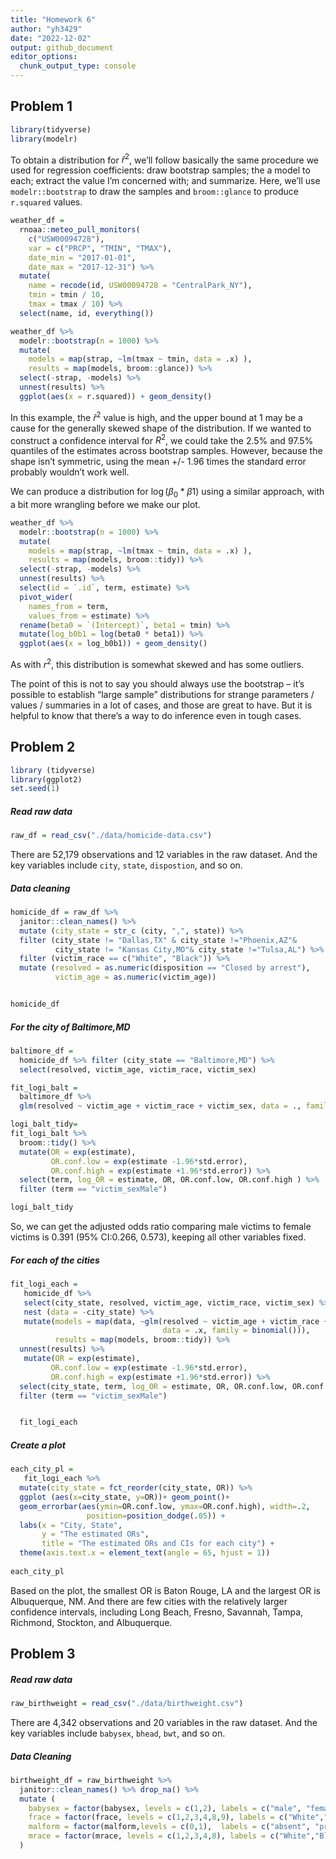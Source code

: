 ```yaml
---
title: "Homework 6"
author: "yh3429"
date: "2022-12-02"
output: github_document
editor_options: 
  chunk_output_type: console
---
```

## Problem 1

```r
library(tidyverse)
library(modelr)
```

To obtain a distribution for $\hat{r}^2$, we'll follow basically the same procedure we used for regression coefficients: draw bootstrap samples; the a model to each; extract the value I'm concerned with; and summarize. Here, we'll use `modelr::bootstrap` to draw the samples and `broom::glance` to produce `r.squared` values. 

```r
weather_df = 
  rnoaa::meteo_pull_monitors(
    c("USW00094728"),
    var = c("PRCP", "TMIN", "TMAX"), 
    date_min = "2017-01-01",
    date_max = "2017-12-31") %>%
  mutate(
    name = recode(id, USW00094728 = "CentralPark_NY"),
    tmin = tmin / 10,
    tmax = tmax / 10) %>%
  select(name, id, everything())
```


```r
weather_df %>% 
  modelr::bootstrap(n = 1000) %>% 
  mutate(
    models = map(strap, ~lm(tmax ~ tmin, data = .x) ),
    results = map(models, broom::glance)) %>% 
  select(-strap, -models) %>% 
  unnest(results) %>% 
  ggplot(aes(x = r.squared)) + geom_density()
```

In this example, the $\hat{r}^2$ value is high, and the upper bound at 1 may be a cause for the generally skewed shape of the distribution. If we wanted to construct a confidence interval for $R^2$, we could take the 2.5% and 97.5% quantiles of the estimates across bootstrap samples. However, because the shape isn't symmetric, using the mean +/- 1.96 times the standard error probably wouldn't work well.

We can produce a distribution for $\log(\beta_0 * \beta1)$ using a similar approach, with a bit more wrangling before we make our plot.

```r
weather_df %>% 
  modelr::bootstrap(n = 1000) %>% 
  mutate(
    models = map(strap, ~lm(tmax ~ tmin, data = .x) ),
    results = map(models, broom::tidy)) %>% 
  select(-strap, -models) %>% 
  unnest(results) %>% 
  select(id = `.id`, term, estimate) %>% 
  pivot_wider(
    names_from = term, 
    values_from = estimate) %>% 
  rename(beta0 = `(Intercept)`, beta1 = tmin) %>% 
  mutate(log_b0b1 = log(beta0 * beta1)) %>% 
  ggplot(aes(x = log_b0b1)) + geom_density()
```

As with $r^2$, this distribution is somewhat skewed and has some outliers. 

The point of this is not to say you should always use the bootstrap -- it's possible to establish "large sample" distributions for strange parameters / values / summaries in a lot of cases, and those are great to have. But it is helpful to know that there's a way to do inference even in tough cases. 



## Problem 2

```r
library (tidyverse)
library(ggplot2)
set.seed(1)
```

##### Read raw data 
```r
raw_df = read_csv("./data/homicide-data.csv") 
```
There are 52,179 observations and 12 variables in the raw dataset. And the key variables include `city`, `state`, `dispostion`, and so on. 

##### Data cleaning
```r
homicide_df = raw_df %>%
  janitor::clean_names() %>%
  mutate (city_state = str_c (city, ",", state)) %>% 
  filter (city_state != "Dallas,TX" & city_state !="Phoenix,AZ"& 
          city_state != "Kansas City,MO"& city_state !="Tulsa,AL") %>%  
  filter (victim_race == c("White", "Black")) %>% 
  mutate (resolved = as.numeric(disposition == "Closed by arrest"),     
          victim_age = as.numeric(victim_age))


homicide_df
```

##### For the city of Baltimore,MD
```r
baltimore_df =
  homicide_df %>% filter (city_state == "Baltimore,MD") %>% 
  select(resolved, victim_age, victim_race, victim_sex)

fit_logi_balt = 
  baltimore_df %>% 
  glm(resolved ~ victim_age + victim_race + victim_sex, data = ., family = binomial()) 

logi_balt_tidy=  
fit_logi_balt %>% 
  broom::tidy() %>% 
  mutate(OR = exp(estimate),
         OR.conf.low = exp(estimate -1.96*std.error),
         OR.conf.high = exp(estimate +1.96*std.error)) %>%
  select(term, log_OR = estimate, OR, OR.conf.low, OR.conf.high ) %>% 
  filter (term == "victim_sexMale")

logi_balt_tidy 
```
So, we can get the adjusted odds ratio comparing male victims to female victims is 0.391 (95% CI:0.266, 0.573), keeping all other variables fixed.

##### For each of the cities
```r
fit_logi_each =
   homicide_df %>% 
   select(city_state, resolved, victim_age, victim_race, victim_sex) %>% 
   nest (data = -city_state) %>% 
   mutate(models = map(data, ~glm(resolved ~ victim_age + victim_race + victim_sex, 
                                  data = .x, family = binomial())), 
          results = map(models, broom::tidy)) %>% 
  unnest(results) %>% 
   mutate(OR = exp(estimate),
         OR.conf.low = exp(estimate -1.96*std.error),
         OR.conf.high = exp(estimate +1.96*std.error)) %>%
  select(city_state, term, log_OR = estimate, OR, OR.conf.low, OR.conf.high ) %>% 
  filter (term == "victim_sexMale") 


  fit_logi_each 
```

##### Create a plot
```r
each_city_pl =
   fit_logi_each %>%  
  mutate(city_state = fct_reorder(city_state, OR)) %>% 
  ggplot (aes(x=city_state, y=OR))+ geom_point()+
  geom_errorbar(aes(ymin=OR.conf.low, ymax=OR.conf.high), width=.2,
                 position=position_dodge(.05)) +
  labs(x = "City, State",
       y = "The estimated ORs",
       title = "The estimated ORs and CIs for each city") +
  theme(axis.text.x = element_text(angle = 65, hjust = 1))
  
each_city_pl
```

Based on the plot, the smallest OR is Baton Rouge, LA and the largest OR is Albuquerque, NM. And there are few cities with the relatively larger confidence intervals, including Long Beach, Fresno, Savannah, Tampa, Richmond, Stockton, and Albuquerque. 




## Problem 3

##### Read raw data 
```r
raw_birthweight = read_csv("./data/birthweight.csv") 
```
There are 4,342 observations and 20 variables in the raw dataset. And the key variables include `babysex`, `bhead`, `bwt`, and so on. 

##### Data Cleaning
```r
birthweight_df = raw_birthweight %>% 
  janitor::clean_names() %>% drop_na() %>% 
  mutate (
    babysex = factor(babysex, levels = c(1,2), labels = c("male", "female")),
    frace = factor(frace, levels = c(1,2,3,4,8,9), labels = c("White","Black","Asian","Puerto Rican","Other","Unknown")),
    malform = factor(malform,levels = c(0,1),  labels = c("absent", "present")),
    mrace = factor(mrace, levels = c(1,2,3,4,8), labels = c("White","Black","Asian","Puerto Rican", "Other"))
  )
```

